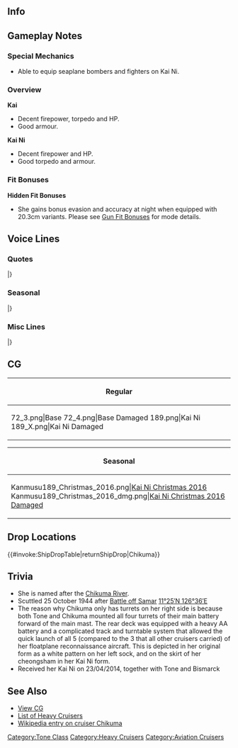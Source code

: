 ==Info==
{{KanmusuInfo|ID=064}}
{{KanmusuInfo|ID=064a}}
{{KanmusuInfo|ID=189}}

==Gameplay Notes==
===Special Mechanics===
* Able to equip seaplane bombers and fighters on Kai Ni.

===Overview===
'''Kai'''
* Decent firepower, torpedo and HP.
* Good armour.

'''Kai Ni'''
* Decent firepower and HP.
* Good torpedo and armour.

===Fit Bonuses===
{{:{{BASEPAGENAME}}/Equipment Bonuses}}
{{clear}}
'''Hidden Fit Bonuses'''
* She gains bonus evasion and accuracy at night when equipped with 20.3cm variants. Please see [[Gun Fit Bonuses]] for mode details.

==Voice Lines==
===Quotes===
{{ShipquoteHeader}}
{{ShipquoteKai
|scenario = Introduction
|origin = はじめまして、利根型二番艦、筑摩と申します。
|translation = Nice to meet you, I'm the 2nd ship of the Tone-class, Chikuma.
|audio = Chikuma-Introduction.ogg
}}
{{ShipquoteKai
|scenario = Introduction
|kai2 = yes
|origin = 利根型二番艦、航空巡洋艦の、筑摩です。姉さんと一緒に頑張りますね。
|translation = I'm the 2nd ship of the Tone-class, the aviation cruiser, Chikuma. I'll work hard together with my sister.
|audio = ChikumaKaiNi-Introduction.mp3
}}
{{ShipquoteKai
|scenario = Library
|origin = 筑摩です。
連装主砲4基を前甲板に集中させ、充実した索敵水偵を搭載した利根型重巡洋艦2番艦です。
生まれは長崎よ。利根姉さんと一緒に、あの南雲機動部隊の、大切な眼の役目を務めたの。
|translation = I'm Chikuma.
With 4 twin main guns concentrated on the front deck and loaded with reconnaissance seaplanes to round it off, I'm the 2nd ship of the Tone-class heavy cruisers.
I was born in Nagasaki. I served as the indispensible eyes of the Nagumo Task Force alongside my sister Tone.
|audio = Chikuma-Library.ogg
}}
{{ShipquoteKai
|scenario = Secretary 1
|origin = 利根姉さん？あぁ…なんだ、提督でしたか。
|translation = Tone-neesan? Ah... oh, it's just you, Admiral.
|audio = Chikuma-Secretary_1.ogg
}}
{{ShipquoteKai
|scenario = Secretary 1
|kai2 = yes
|origin = 利根姉さん？あ、また提督でしたか。何か御用でしょうか？ふふっ♪
|translation = Tone-neesan? Ah, it's you again, Admiral. Is there something I can help you with? Fufu~
|audio = ChikumaKaiNi-Secretary 1.mp3
}}
{{ShipquoteKai
|scenario = Secretary 2
|origin = お呼びでしょうか？
|translation = Did you call me?
|audio = Chikuma-Secretary_2.ogg
}}
{{ShipquoteKai
|scenario = Secretary 3
|origin = もぉ、利根姉さんったら、あんまりくっつかないで下さい…って、あれ、提督？
|translation = Jeez, don't stick so close to me Tone-neesan... Eh, huh, Admiral?
|audio = Chikuma-Secretary_3.ogg
}}
{{ShipquoteKai
|scenario = Secretary Idle
|kai = yes
|origin = あのぉ、そろそろ作戦とかぁ…、あっ、お忙しそうですね…、あぁ…
|translation = Ummm, it's almost time for operations... Ah, you're busy huh... Ah...
|audio = Chikuma-Idle.ogg
}}
{{ShipquoteKai
|scenario = Secretary (Married)
|kai2 = yes
|origin = 提督、ありがとうございます。利根姉さんみたい…うふふっ
|translation = Thank you very much, Admiral. You're just like Tone-neesan... Ufufu~
|audio = ChikumaKaiNi-Wedding Line.mp3
}}
{{ShipquoteKai
|scenario = Wedding
|origin = 提督、こんなところに呼び出すなんて…私…心に決めた姉さんが…えっ？編制の話？あらやだ…私ったらっ
|translation = To call me to a place like this, Admiral... The nee-san... that I have in my heart is... she will... Eh? You just want to discuss organisation? Oh my... silly me...
|audio = Chikuma-Wedding.ogg
}}
{{ShipquoteKai
|scenario = Player's Score
|origin = 提督へのお手紙ですよ。
|translation = It's a letter addressed to you, Admiral.
|audio = Chikuma-Looking_At_Scores.ogg
}}
{{ShipquoteKai
|scenario = Player's Score
|kai2 = yes
|origin = 提督、情報を確かめるのですね。はい、報告書です。
|translation = You want to review the intelligence right, Admiral. Yes, here's the report.
|audio = ChikumaKaiNi-Looking At Scores.mp3
}}
{{ShipquoteKai
|scenario = Joining the Fleet
|origin = 筑摩、準備万端、出撃します。
|translation = Chikuma all ready, sortieing.
|audio = Chikuma-Joining_A_Fleet.ogg
}}
{{ShipquoteKai
|scenario = Equipment 1
|origin = 私だけ大事にされては…姉さんに怒られてしまいます。<ref>Shared with Supply before Kai Ni.</ref>
|translation = Nee-san will get angry... if you only dote on me.
|audio = Chikuma-Equipment_1.ogg
}}
{{ShipquoteKai
|scenario = Equipment 2
|origin = 嬉しい♪利根姉さんに報告しないと。
|translation = I'm happy♪ I have to tell Tone-neesan about this.
|audio = Chikuma-Equipment_2.ogg
}}
{{ShipquoteKai
|scenario = Equipment 3
|origin = やりました！<ref>Shared with Secretary Married before Kai Ni.</ref>
|translation = I did it!
|audio = Chikuma-Equipment_3.ogg
}}
{{ShipquoteKai
|scenario = Supply
|kai2 = yes
|origin = あら、嬉しい。ありがとうございます。
|translation = Oh, I'm happy. Thank you very much.
|audio = ChikumaKaiNi-Supply.mp3
}}
{{ShipquoteKai
|scenario = Docking (Minor Damage)
|origin = 内緒で、少し休ませてくださいね。
|translation = I'm going to rest a while, keep it a secret alright.
|audio = Chikuma-Docking_Minor.ogg
}}
{{ShipquoteKai
|scenario = Docking (Minor Damage)
|kai2 = yes
|origin = この服、少し足が涼しいの～ふふん～
|translation = My legs feel a bit breezy in these clothes~ Ufufu~
|audio = ChikumaKaiNi-Docking Minor.mp3
}}
{{ShipquoteKai
|scenario = Docking (Major Damage)
|origin = お洋服もカタパルトも台無し…少し、ちゃんと直してきますね。
|translation = My clothes and catapult are ruined... I'll need a while to go get them repaired properly.
|audio = Chikuma-Docking_Major.ogg
}}
{{ShipquoteKai
|scenario = Construction
|origin = 新しい艦が完成したみたいです。
|translation = It looks like a new ship has been completed.
|audio = Chikuma-Construction.ogg
}}
{{ShipquoteKai
|scenario = Returning from Sortie
|origin = 作戦完了のご報告です。
|translation = There's a report that the operation is complete.
|audio = Chikuma-Returning_From_Sortie.ogg
}}
{{ShipquoteKai
|scenario = Starting a Sortie
|origin = 水偵たちも大丈夫ね？はい！出撃です！
|translation = Are you seaplanes alright? Yes! I'm sortieing!
|audio = Chikuma-Starting_A_Sortie.ogg
}}
{{ShipquoteKai
|scenario = Starting a Battle
|origin = 右舷、砲雷撃戦、始めます！
|translation = Begin combat to starboard!
|audio = Chikuma-Battle_Start.ogg
}}
{{ShipquoteKai
|scenario = Starting a Battle
|kai2 = yes
|origin = 右舷です。砲戦、始めますね。
|translation = To starboard. Beginning shelling.
|audio = ChikumaKaiNi-Battle Start.mp3
}}
{{ShipquoteKai
|scenario = Attack
|origin = 姉さんもがんばってるかな？撃ちます！
|translation = Are you working hard too, nee-san? I'm firing!
|audio = Chikuma-Attack.ogg
}}
{{ShipquoteKai
|scenario = Air Battle/ Daytime Spotting/ Night Battle Attack
|origin = 水偵の皆、着弾観測よろしくね。
|translation = I'm counting on all you seaplanes to help spot my shell splashes alright.
|audio = Chikuma-Night_Attack.ogg
}}
{{ShipquoteKai
|scenario = Night Battle
|origin = 突撃します！利根姉さん、見てて！
|translation = Let's charge in! Watch me, Tone-neesan!
|audio = Chikuma-Night_Battle.ogg
}}
{{ShipquoteKai
|scenario = MVP
|origin = 私が強い理由？守りたい人がいるからよ。ふふっ♪
|translation = Why am I strong? Because there's someone I want to protect. Fufu~♪
|audio = Chikuma-MVP.ogg
}}
{{ShipquoteKai
|scenario = Minor Damage 1
|origin = きゃんっ！
|translation = Kyan!
|audio = Chikuma-Minor_Damage_1.ogg
}}
{{ShipquoteKai
|scenario = Minor Damage 2
|origin = いたっ…主砲は？うん、まだ撃てる！
|translation = Ow... How are the main guns? Yup, they can still fire!
|audio = Chikuma-Minor_Damage_2.ogg
}}
{{ShipquoteKai
|scenario = Major Damage
|origin = うぅ…こんな無様な姿、姉さんには見せられません。
|translation = Urgh... I can't show this disgaceful state to my sister.
|audio = Chikuma-Major_Damage.ogg
}}
{{ShipquoteKai
|scenario = Sunk
|origin = 姉さんは無事ね…？良かった…なら…いいの…。
|translation = Is nee-san safe...? Thank goodness... That's... fine then...
|audio = Chikuma-Sunk.ogg
}}
|} <references/>

{{clear}}

===Seasonal===
{{SeasonalHeaderOld}}
{{SeasonalQuote
|scenario = [[Seasonal/Rainy_Season_2015|Rainy Season 2015]]
|origin = 姉さん、カタツムリをいじめてはダメですよ。あ、愛でている？　そ、そうですか。
|translation =	Don’t bully the snail, neesan. Ah, you’re admiring it? I-I see.
|audio = Chikuma_Rainy_Secretary_1.ogg
|notes =
}}
{{SeasonalQuote
|scenario = [[Seasonal/Early_Summer_Season_Update|Early Summer 2015]]
|origin = 陽射しが強くなってきたわ。お肌がピンチね……利根姉さんにも日焼け止めを塗ってあげなきゃ……あっ、利根姉さん？
|translation =	The sun is really beating down. This is bad for our skin… I need to put some sunscreen on Tone-neesan… Ah, Tone-neesan?
|audio = Chikuma_Early_Summer_HQ.ogg
|notes =
}}
{{SeasonalQuote
|scenario = [[Seasonal/Early_Autumn_2015_Seasonal_Update|Early Autumn 2015]]
|origin = 秋ですね。提督にとってはどんな秋ですか？あら？あたしもです。うふふ。
|translation =	It’s autumn. What does autumn mean to you, Admiral? Oh? Same here. Ufufu.
|audio = Chikuma_Early_Autumn2015.ogg
|notes =
}}
{{SeasonalQuote
|scenario = [[Seasonal/Christmas_2015|Christmas 2015]]
|origin = 提督、メリークリスマス。提督も楽しまれていますか？今夜は聖なる夜ですよ。うふふ〜
|translation =	Merry Christmas, Admiral. Are you having fun too? Tonight is a holy night. Ufufu~
|audio = Chikuma_Christmas_2015_Sec1.ogg
|notes =
}}
{{SeasonalQuote
|scenario = [[Seasonal/End_of_Year_2015|End of Year 2015]]
|origin = 姉さん、年末の掃除は大掃除。大切何です。終わったら美味しいおそばをご用意しますね。提督と一緒にいただきましょう。
|translation =	The end of year cleaning is a big one, nee-san. It’s important. We’ll have some delicious soba once we’re done. Let’s go have some with the Admiral.
|audio = Chikuma_Year_End_2015_Sec1.ogg
|notes = 
}}
{{SeasonalQuote
|scenario = [[Seasonal/New_Year_2016|New Year 2016]]
|origin = あけましておめでとうございます。今年も姉共々、どうぞ宜しくお願いします。
|translation =	Happy New Year. Please take care of my sister and I this year too.
|audio = Chikuma_New_Years_Day_2016.ogg
|notes = 
}}
{{SeasonalQuote
|scenario = [[Seasonal/Setsubun_2016|Setsubun 2016]]
|origin = 節分は、一年の邪気を祓う、大切な任務。姉さんも、あんなに張り切って…。
|translation =	An important role of Setsubun is to drive off the misfortune for the year. Nee-san is working so hard…
|audio = Chikuma_Setsubun_2016_Sec1.ogg
|notes = 
}}
{{SeasonalQuote
|scenario = [[Seasonal/Valentine%27s_Day_2016|Valentine’s Day 2016]]
|origin = 利根姉さん、自分で食べてしまったの？…はい、大丈夫です。私のを半分あげますね。
|translation =	You ate all of your own chocolates, Tone-neesan? …Yes, it’s fine. I’ll give you half of mine.
|audio = Chikuma_Valentine_Sec1.ogg
|notes = 
}}
{{SeasonalQuote
|scenario = [[Seasonal/White_Day_2016|White Day 2016]]
|origin = これを私に、ですか？ 嬉しい。…あの、姉さんには…あぁ、すでにお渡し頂いてるのですね。よかった。
|translation =	Is this for me? I’m happy. …Umm, about nee-san… Ah, you’ve already given it to her. Great.
|audio = Chikuma_White_Day_2016.ogg
|notes = 
}}
{{SeasonalQuote
|scenario = [[Seasonal/Coming_of_Spring_2016|Spring 2016]]
|origin = あぁ？！強い風が…春一番かしら…もう、このスカートだっと…
|translation =	Ah!? A strong breeze is… I wonder if it’s the first one of spring… Jeez, this skirt is…
|audio = Chikuma_Spring_2016_Sec1.mp3
|notes = 
}}
{{SeasonalQuote
|scenario = [[Seasonal/Third_Anniversary|3rd Anniversary]]
|origin = 提督、三周年おめでとうございます。これまで以上に私達利根型も頑張りますね。ねぇ、利根姉さん？…あら、利根姉さん？
|translation =	Congratulations on the 3rd Anniversary, Admiral. Us Tone-class will keep on working hard. Right, Tone-neesan? ….Oh my, Tone-neesan?
|audio = Chikuma_3rd_Anniversary_Sec1.mp3
|notes = 
}}
{{SeasonalQuote
|scenario = [[Seasonal/Autumn_2016|Autumn 2016]]
|origin = はいはい、なんですか？ここに居ますよ。えぇ、お腹がすいたんですか？さっき食べたのに…仕方がないですね。少し待っていて下さい。私が…
|translation =	Yes, yes, what’s the matter? I’m here now. Eh, you’re hungry? But you just ate… Can’t be helped then. Please wait a minute. I’ll…
|audio = Chikuma_MidAutumn_2016_Sec1.mp3
|notes = 
}}
{{SeasonalQuote
|scenario = [[Seasonal/Fourth_Anniversary|4th Anniversary]]
|origin = 提督、四周年、おめでとうございます。これまで以上に、私達利根型も頑張りますね。ねぇ、利根姉さん？ ……あらあら、利根姉さん？
|translation =	Congratulations on the 4th Anniversary, Admiral. Us Tone-class will keep on working even harder from now on. Right, Tone-neesan? …Oh my, Tone-neesan?
|audio = Chikuma_4th_Anniversary_Sec1_2017.mp3
|notes = 
}}
{{SeasonalQuote
|scenario = [[Seasonal/Fifth_Anniversary|5th Anniversary]]
|origin = 提督、今日は特別な日なので、ご一緒させていただきますね。えぇ、利根姉さん？
|translation =	Today is a special day so, I’d like it if you’d spend it with me, Admiral. Eh, Tone-neesan?
|audio = Chikuma_5th_Anniversary_Sec1.mp3
|notes = 
}}
|}<references/>

{{clear}}

===Misc Lines===
{{SeasonalHeaderOld}}
{{SeasonalQuote
|scenario = [[Winter_2018_Event|Final Battle 2018]]
|origin = 水偵のみんな、着弾観測お願いね。利根型重巡、筑摩、参ります。
|translation =	I’m counting on you to spot the shell splaches, my recon planes. Tone-class heavy cruiser, Chikuma, heading forth.
|audio = Chikuma_FriendFleet.mp3
|notes = Friend Fleet line
}}
|}<references/>

{{clear}}

==CG==
{| class="mw-collapsible mw-collapsed wikitable" style="width: 100%;"
!Regular
|-
|<gallery>
72_3.png|Base
72_4.png|Base Damaged
189.png|Kai Ni
189_X.png|Kai Ni Damaged
</gallery>
|}

{| class="mw-collapsible mw-collapsed wikitable" style="width: 100%;"
!Seasonal
|-
|<gallery>
Kanmusu189_Christmas_2016.png|[[Seasonal/Christmas_2016|Kai Ni Christmas 2016]]
Kanmusu189_Christmas_2016_dmg.png|[[Seasonal/Christmas_2016|Kai Ni Christmas 2016 Damaged]]
</gallery>
|}

==Drop Locations==
{{#invoke:ShipDropTable|returnShipDrop|Chikuma}}

==Trivia==
*She is named after the [https://en.wikipedia.org/wiki/Shinano_River Chikuma River].
*Scuttled 25 October 1944 after [http://en.wikipedia.org/wiki/Battle_off_Samar Battle off Samar] [http://tools.wmflabs.org/geohack/geohack.php?pagename=Japanese_cruiser_Chikuma_%281938%29&params=11_25_N_126_36_E_ 11°25′N 126°36′E]
*The reason why Chikuma only has turrets on her right side is because both Tone and Chikuma mounted all four turrets of their main battery forward of the main mast. The rear deck was equipped with a heavy AA battery and a complicated track and turntable system that allowed the quick launch of all 5 (compared to the 3 that all other cruisers carried) of her floatplane reconnaissance aircraft. This is depicted in her original form as a white pattern on her left sock, and on the skirt of her cheongsham in her Kai Ni form.
* Received her Kai Ni on 23/04/2014, together with Tone and Bismarck

==See Also==
*[[{{PAGENAME}}/Gallery|View {{PAGENAME}} CG]]
*[[EliteCA|List of Heavy Cruisers]]
*[[wikipedia:Japanese_cruiser_Chikuma_(1938)|Wikipedia entry on cruiser Chikuma]]
{{shiplist}}
[[Category:Tone Class]]
[[Category:Heavy Cruisers]]
[[Category:Aviation Cruisers]]
